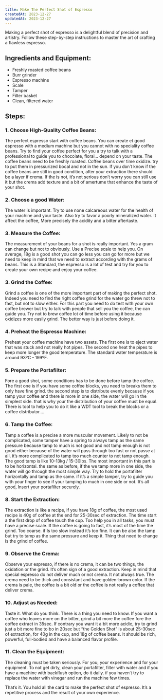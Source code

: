 ```yaml
---
title: Make The Perfect Shot of Espresso
createdAt: 2023-12-27
updatedAt: 2023-12-27
---
```


Making a perfect shot of espresso is a delightful blend of precision and artistry. Follow these step-by-step instructions to master the art of crafting a flawless espresso.

## Ingredients and Equipment:

- Freshly roasted coffee beans
- Burr grinder
- Espresso machine
- Scale
- Tamper
- Filter basket
- Clean, filtered water

## Steps:

### 1. Choose High-Quality Coffee Beans:

The perfect espresso start with coffee beans. You can create et good espresso with a medium machine but you cannot with no speciality coffee beans. Try to find your coffee perfect for you a try to talk with a professional to guide you to chocolate, floral… depend on your taste. The coffee beans need to be freshly roasted. Coffee beans over time oxidize. try to put them in pressurized bocal and not in the sun. If you don’t know if the coffee beans are still in good condition, after your extraction there should be a layer if crema. If  the is not, it’s not serious don’t worry you can still use it but the crema add texture and a bit of amertume that enhance the taste of your shot.

### 2. Choose a good Water:

The water is important. Try to use none calcareous water for the health of your machine and your taste. Also try to favor a poorly mineralized water. It affect the coffee, More precisely the acidity and a bitter aftertaste.

### 3. Measure the Coffee:

The measurement of your beans for a shot is really important. Yes a gram can change but not to obviously. Use a Precise scale to help you. On average, 18g is a good shot you can go less you can go for more but we need to keep in mind that we need to extract according with the grams of beans. This is a Standard, the espresso is a lot of test and try for you to create your own recipe and enjoy your coffee.

### 3. Grind the Coffee:

Grind a coffee is one of the more important part of making the perfect shot. Indeed you need to find the right coffee grind for the water go threw not to fast, but not to slow either. For this part you need to do test with your own coffee brewer but try to talk with people that sell you the coffee, the can guide you. Try not to brew coffee lot of time before using it because oxidizes more easily grind. The better way is just before doing it.

### 4. Preheat the Espresso Machine:

Preheat your coffee machine have two assets. The first one is to eject water that was stuck and not really hot pipes. The second one heat the pipes to keep more longer the good temperature. The standard water temperature is around 93ºC - 199ºF. 

### 5. Prepare the Portafilter:

Fore a good shot, some conditions has to be done before tamp the coffee. The first one is if you have some coffee blocks, you need to breaks them to only have fine grind. the second step is to distribute evenly because if you tamp your coffee and there is more in one side, the water will go in the simplest side. that is why your the distribution of your coffee must be equal. There is tool to help you to do it like a WDT tool to break the blocks or a coffee distributor….

### 6. Tamp the Coffee:

Tamp a coffee is a precise a more muscular movement. Likely to not be complicated, some tamper have a spring to always tamp as the same pressure because tamp to much is not good and not tamp enough is not good either because of the water will pass through too fast or not passe at all. it’s more complicated to tamp too much counter to not tamp enough. The good tamp is like 10-13kg / 15-30lbs. The most important in this part is to be horizontal. the same as before, if the we tamp more in one side, the water will go through the most simple way.  Try to hold the portafilter horizontally and tamp as the same. if it’s a simple tamper, try to guide you with your finger to see if your tamping to much in one side or not. It’s all good, Insert your portafilter securely.

### 8. Start the Extraction:

The extraction is like a recipe, if you have 18g of coffee, the most used recipe is 40g of coffee at the end for 25-30sec of extraction. The  time start a the first drop of coffee touch the cup. Too help you in all tasks, you must have a precise scale. If the coffee is going to fast, it’s most of the time the grind. Too coarse. if Is too slow instead it’s  too fine. It can be also the tamp but try to tamp as the same pressure and keep it. Thing that need to change is the grind of coffee.

### 9. Observe the Crema:

Observe your espresso, if there is no crema, it can be two things, the oxidation or the grind. It’s often sign of a good extraction. Keep in mind that special espresso do not deliver much or not crema. It not always true. The crema need to be thick and consistant and have golden-brown color. If the crema is pale, the coffee is a bit old or the coffee is not really a coffee that deliver crema.

### 10. Adjust as Needed:

Taste it. What do you think. There is a thing you need to know. If you want a coffee who leaves more on the bitter, grind a bit more the coffee fore the coffee extract in 35sec. If contrary you want it a bit more acidic, try to grind just a bit more fine to bo in 20sec but “the Golden Shot” is about 25-30sec of extraction,  for 40g in the cup,  and 18g of coffee beans. It should be rich, powerful, full-bodied and have a balanced flavor profile.

### 11. Clean the Equipment:

The cleaning must be taken seriously. For you, your experience and for your equipment. To not get dirty, clean your portafilter, filter with water and if you have a machine with backflush option, do it daily. if you haven’t try to replace the water with vinegar and run the machine few times.

That’s it. You hold all the card to make the perfect shot of espresso. It’s a repetitive process and the result of your own experience.